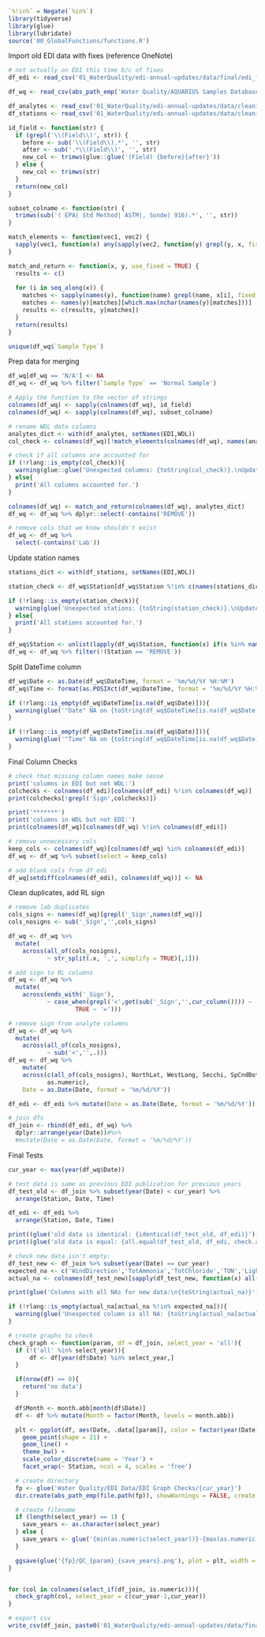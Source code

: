 ```r
`%!in%` = Negate(`%in%`)
library(tidyverse)
library(glue)
library(lubridate)
source('00_GlobalFunctions/functions.R')
```

Import old EDI data with fixes (reference OneNote)
```r
# not actually on EDI this time b/c of fixes
df_edi <- read_csv('01_WaterQuality/edi-annual-updates/data/final/edi_fixed_turbidity.csv', show_col_type = FALSE)

df_wq <- read_csv(abs_path_emp('Water Quality/AQUARIUS Samples Database/Database Migration/Corrected WDL Data/2023_formatted.csv'), show_col_type = FALSE)

df_analytes <- read_csv('01_WaterQuality/edi-annual-updates/data/cleaning/analyte_names.csv', show_col_type = FALSE)
df_stations <- read_csv('01_WaterQuality/edi-annual-updates/data/cleaning/station_names.csv', show_col_type = FALSE)

id_field <- function(str) {
  if (grepl('\\(Field\\)', str)) {
    before <- sub('\\(Field\\).*', '', str)
    after <- sub('.*\\(Field\\)', '', str)
    new_col <- trimws(glue::glue('(Field) {before}{after}'))
  } else {
    new_col <- trimws(str)
  }
  return(new_col)
}

subset_colname <- function(str) {
  trimws(sub('( EPA| Std Method| ASTM|, Sonde| 916).*', '', str))
}
```

```r
match_elements <- function(vec1, vec2) {
  sapply(vec1, function(x) any(sapply(vec2, function(y) grepl(y, x, fixed = TRUE))))
}

match_and_return <- function(x, y, use_fixed = TRUE) {
  results <- c()
  
  for (i in seq_along(x)) {
    matches <- sapply(names(y), function(name) grepl(name, x[i], fixed = TRUE))
    matches <- names(y)[matches][which.max(nchar(names(y)[matches]))]
    results <- c(results, y[matches])
  }
  return(results)
}

unique(df_wq$`Sample Type`)
```

Prep data for merging
```r
df_wq[df_wq == 'N/A'] <- NA
df_wq <- df_wq %>% filter(`Sample Type` == 'Normal Sample')

# Apply the function to the vector of strings
colnames(df_wq) <- sapply(colnames(df_wq), id_field)
colnames(df_wq) <- sapply(colnames(df_wq), subset_colname)

# rename WDL data columns
analytes_dict <- with(df_analytes, setNames(EDI,WDL))
col_check <- colnames(df_wq)[!match_elements(colnames(df_wq), names(analytes_dict))]

# check if all columns are accounted for
if (!rlang::is_empty(col_check)){
  warning(glue::glue('Unexpected columns: {toString(col_check)}.\nUpdate "analyte_names.csv". If column should be removed, set to REMOVE.'))
} else{
  print('All columns accounted for.')
}

colnames(df_wq) <- match_and_return(colnames(df_wq), analytes_dict)
df_wq <- df_wq %>% dplyr::select(-contains('REMOVE'))

# remove cols that we know shouldn't exist
df_wq <- df_wq %>%
  select(-contains('Lab'))
```

Update station names
```r
stations_dict <- with(df_stations, setNames(EDI,WDL))

station_check <- df_wq$Station[df_wq$Station %!in% c(names(stations_dict),'REMOVE')]

if (!rlang::is_empty(station_check)){
  warning(glue('Unexpected stations: {toString(station_check)}.\nUpdate "station_names.csv". If column should be removed, set to REMOVE.'))
} else{
  print('All stations accounted for.')
}

df_wq$Station <- unlist(lapply(df_wq$Station, function(x) if(x %in% names(stations_dict)) stations_dict[[x]] else x))
df_wq <- df_wq %>% filter(!(Station == 'REMOVE'))
```

Split DateTime column
```r
df_wq$Date <- as.Date(df_wq$DateTime, format = '%m/%d/%Y %H:%M')
df_wq$Time <- format(as.POSIXct(df_wq$DateTime, format = '%m/%d/%Y %H:%M'), '%H:%M:%S')

if (!rlang::is_empty(df_wq$DateTime[is.na(df_wq$Date)])){
  warning(glue('"Date" NA on {toString(df_wq$DateTime[is.na(df_wq$Date)])}.\n Check DateTime stamp.'))
}

if (!rlang::is_empty(df_wq$DateTime[is.na(df_wq$Date)])){
  warning(glue('"Time" NA on {toString(df_wq$DateTime[is.na(df_wq$Date)])}.\n Check DateTime stamp.'))
}
```

Final Column Checks
```r
# check that missing column names make sense
print('columns in EDI but not WDL:')
colchecks <- colnames(df_edi)[colnames(df_edi) %!in% colnames(df_wq)]
print(colchecks[!grepl('Sign',colchecks)])

print('*******')
print('columns in WDL but not EDI:')
print(colnames(df_wq)[colnames(df_wq) %!in% colnames(df_edi)])

# remove unnecessary cols
keep_cols <- colnames(df_wq)[colnames(df_wq) %in% colnames(df_edi)]
df_wq <- df_wq %>% subset(select = keep_cols)

# add blank cols from df_edi
df_wq[setdiff(colnames(df_edi), colnames(df_wq))] <- NA
```

Clean duplicates, add RL sign
```r
# remove lab duplicates
cols_signs <- names(df_wq)[grepl('_Sign',names(df_wq))]
cols_nosigns <- sub('_Sign','',cols_signs)

df_wq <- df_wq %>%
  mutate(
    across(all_of(cols_nosigns),
           ~ str_split(.x, ',', simplify = TRUE)[,1]))

# add sign to RL columns
df_wq <- df_wq %>%
  mutate(
    across(ends_with('_Sign'),
           ~ case_when(grepl('<',get(sub('_Sign','',cur_column()))) ~ '<',
                   TRUE ~ '=')))

# remove sign from analyte columns
df_wq <- df_wq %>%
  mutate(
    across(all_of(cols_nosigns),
           ~ sub('<','',.)))
df_wq <- df_wq %>%
    mutate(
    across(c(all_of(cols_nosigns), NorthLat, WestLong, Secchi, SpCndBottom,DOBottom,DOpercentBottom,WTBottom,TurbidityBottom,pHBottom),
           as.numeric),
    Date = as.Date(Date, format = '%m/%d/%Y'))

df_edi <- df_edi %>% mutate(Date = as.Date(Date, format = '%m/%d/%Y'))

# join dfs
df_join <- rbind(df_edi, df_wq) %>%
  dplyr::arrange(year(Date))#%>%
  #mutate(Date = as.Date(Date, format = '%m/%d/%Y'))
```

Final Tests
```r
cur_year <- max(year(df_wq$Date))

# test data is same as previous EDI publication for previous years
df_test_old <- df_join %>% subset(year(Date) < cur_year) %>%
  arrange(Station, Date, Time)

df_edi <- df_edi %>%
  arrange(Station, Date, Time)

print((glue('old data is identical: {identical(df_test_old, df_edi)}')))
print((glue('old data is equal: {all.equal(df_test_old, df_edi, check.attributes = FALSE)}')))

# check new data isn't empty:
df_test_new <- df_join %>% subset(year(Date) == cur_year)
expected_na <- c('WindDirection','TotAmmonia','TotChloride','TON','LightExtinction','TurbiditySurface_NTU','TurbidityBottom_NTU')
actual_na <- colnames(df_test_new)[sapply(df_test_new, function(x) all(is.na(x)))]

print(glue('Columns with all NAs for new data:\n{toString(actual_na)}'))

if (!rlang::is_empty(actual_na[actual_na %!in% expected_na])){
  warning(glue('Unexpected column is all NA: {toString(actual_na[actual_na %!in% expected_na])}.\n Check data.'))
}
```

```r
# create graphs to check
check_graph <- function(param, df = df_join, select_year = 'all'){
  if (!('all' %in% select_year)){
      df <- df[year(df$Date) %in% select_year,]
  }

  if(nrow(df) == 0){
    return('no data')
  }

  df$Month <- month.abb[month(df$Date)]
  df <- df %>% mutate(Month = factor(Month, levels = month.abb))

  plt <- ggplot(df, aes(Date, .data[[param]], color = factor(year(Date)))) +
    geom_point(shape = 21) +
    geom_line() + 
    theme_bw() +
    scale_color_discrete(name = 'Year') +
    facet_wrap(~ Station, ncol = 4, scales = 'free')

  # create directory
  fp <- glue('Water Quality/EDI Data/EDI Graph Checks/{cur_year}')
  dir.create(abs_path_emp(file.path(fp)), showWarnings = FALSE, create.dir = TRUE)

  # create filename
  if (length(select_year) == 1) {
    save_years <- as.character(select_year)
  } else {
    save_years <- glue('{min(as.numeric(select_year))}-{max(as.numeric(select_year))}')
  }

  ggsave(glue('{fp}/QC_{param}_{save_years}.png'), plot = plt, width = 20, height = 20)
}


for (col in colnames(select_if(df_join, is.numeric))){
  check_graph(col, select_year = c(cur_year-1,cur_year))
}
```

```r
# export csv
write_csv(df_join, paste0('01_WaterQuality/edi-annual-updates/data/final/TRUE_EMP_DWQ_1975_',cur_year,'.csv'))
```